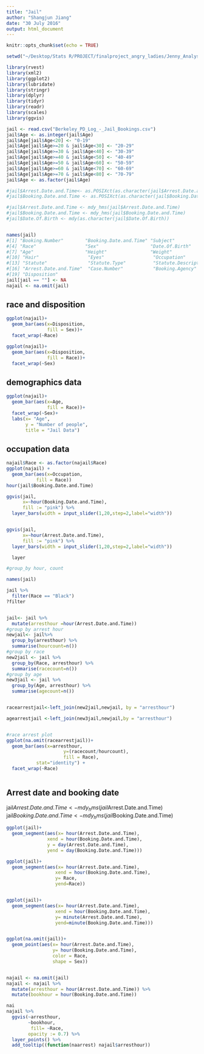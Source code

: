 ```yaml
---
title: "Jail"
author: "Shangjun Jiang"
date: "30 July 2016"
output: html_document
---
```


```r
knitr::opts_chunk$set(echo = TRUE)
```


```r
setwd("~/Desktop/Stats R/PROJECT/finalproject_angry_ladies/Jenny_Analysis")
```


```r
library(rvest)
library(xml2)
library(ggplot2)
library(lubridate)
library(stringr)
library(dplyr)
library(tidyr)
library(readr)
library(scales)
library(ggvis)
```


```r
jail <- read.csv("Berkeley_PD_Log_-_Jail_Bookings.csv")
jail$Age <- as.integer(jail$Age)
jail$Age[jail$Age<20] <- "0-19"
jail$Age[jail$Age>=20 & jail$Age<30] <- "20-29"
jail$Age[jail$Age>=30 & jail$Age<40] <- "30-39"
jail$Age[jail$Age>=40 & jail$Age<50] <- "40-49"
jail$Age[jail$Age>=50 & jail$Age<60] <- "50-59"
jail$Age[jail$Age>=60 & jail$Age<70] <- "60-69"
jail$Age[jail$Age>=70 & jail$Age<80] <- "70-79"
jail$Age <- as.factor(jail$Age)

#jail$Arrest.Date.and.Time<- as.POSIXct(as.character(jail$Arrest.Date.and.Time))
#jail$Booking.Date.and.Time <- as.POSIXct(as.character(jail$Booking.Date.and.Time))

#jail$Arrest.Date.and.Time <- mdy_hms(jail$Arrest.Date.and.Time)
#jail$Booking.Date.and.Time <- mdy_hms(jail$Booking.Date.and.Time)
#jail$Date.Of.Birth <- mdy(as.character(jail$Date.Of.Birth))


names(jail)
#[1] "Booking.Number"        "Booking.Date.and.Time" "Subject"              
#[4] "Race"                  "Sex"                   "Date.Of.Birth"        
#[7] "Age"                   "Height"                "Weight"               
#[10] "Hair"                  "Eyes"                  "Occupation"           
#[13] "Statute"               "Statute.Type"          "Statute.Description"  
#[16] "Arrest.Date.and.Time"  "Case.Number"           "Booking.Agency"       
#[19] "Disposition"  
jail[jail == ""] <- NA
najail <- na.omit(jail)

```



## race and disposition
```r
ggplot(najail)+
  geom_bar(aes(x=Disposition,
               fill = Sex))+
  facet_wrap(~Race)

ggplot(najail)+
  geom_bar(aes(x=Disposition,
               fill = Race))+
  facet_wrap(~Sex)

```

## demographics data
```r
ggplot(najail)+
  geom_bar(aes(x=Age, 
               fill = Race))+
  facet_wrap(~Sex)+
  labs(x= "Age",
       y = "Number of people",
       title = "Jail Data")


```


## occupation data
```r
najail$Race <- as.factor(najail$Race)
ggplot(najail) +
  geom_bar(aes(x=Occupation,
           fill = Race))
hour(jail$Booking.Date.and.Time)

ggvis(jail,
      x=~hour(Booking.Date.and.Time),
      fill := "pink") %>% 
  layer_bars(width = input_slider(1,20,step=2,label="width"))  


ggvis(jail,
      x=~hour(Arrest.Date.and.Time),
      fill := "pink") %>% 
  layer_bars(width = input_slider(1,20,step=2,label="width"))  

  layer

```



```r
#group_by hour, count

names(jail)

jail %>% 
  filter(Race == "Black")
?filter


jail<- jail %>% 
  mutate(arresthour =hour(Arrest.Date.and.Time))
#group by arrest hour
newjail<- jail%>% 
  group_by(arresthour) %>% 
  summarise(hourcount=n())
#group by race
new2jail <- jail %>% 
  group_by(Race, arresthour) %>% 
  summarise(racecount=n())
#group by age
new3jail <- jail %>% 
  group_by(Age, arresthour) %>% 
  summarise(agecount=n())


racearrestjail<-left_join(new2jail,newjail, by = "arresthour")

agearrestjail <-left_join(new3jail,newjail,by = "arresthour")


#race arrest plot
ggplot(na.omit(racearrestjail))+
  geom_bar(aes(x=arresthour, 
                     y=(racecount/hourcount),
                     fill = Race),
           stat="identity") +
  facet_wrap(~Race)



```



## Arrest date and booking date 
jail$Arrest.Date.and.Time <- mdy_hms(jail$Arrest.Date.and.Time)
jail$Booking.Date.and.Time <- mdy_hms(jail$Booking.Date.and.Time)


```r
ggplot(jail)+
  geom_segment(aes(x= hour(Arrest.Date.and.Time), 
               xend = hour(Booking.Date.and.Time),
               y = day(Arrest.Date.and.Time),
               yend = day(Booking.Date.and.Time)))

ggplot(jail)+
  geom_segment(aes(x= hour(Arrest.Date.and.Time), 
                  xend = hour(Booking.Date.and.Time),
                  y= Race,
                  yend=Race))


ggplot(jail)+
  geom_segment(aes(x= hour(Arrest.Date.and.Time), 
                  xend = hour(Booking.Date.and.Time),
                  y= minute(Arrest.Date.and.Time),
                  yend=minute(Booking.Date.and.Time)))


ggplot(na.omit(jail))+
  geom_point(aes(x= hour(Arrest.Date.and.Time), 
                 y= hour(Booking.Date.and.Time),
                 color = Race,
                 shape = Sex))


najail <- na.omit(jail)
najail <- najail %>% 
  mutate(arresthour = hour(Arrest.Date.and.Time)) %>% 
  mutate(bookhour = hour(Booking.Date.and.Time))

nai
najail %>% 
  ggvis(~arresthour,
        ~bookhour,
         fill= ~Race,
        opacity := 0.7) %>%
  layer_points() %>%
  add_tooltip((function(naarrest) najail$arresthour))


```






















